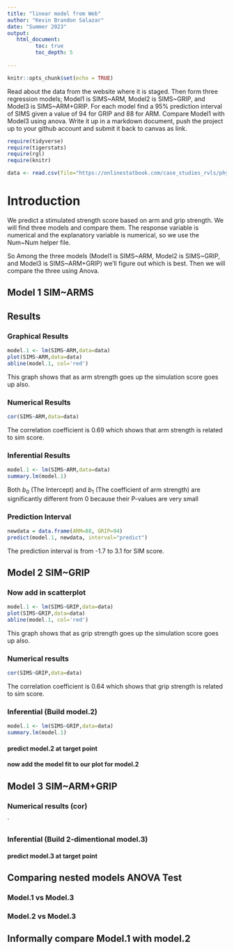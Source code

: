 ```yaml
---
title: "linear model from Web"
author: "Kevin Brandon Salazar"
date: "Summer 2023"
output:
   html_document:
         toc: true
         toc_depth: 5
        
---
```


```r
knitr::opts_chunk$set(echo = TRUE)
```

Read about the data from the website where it is staged.  Then form three regression models; Model1 is SIMS~ARM, Model2 is SIMS~GRIP, and Model3 is SIMS~ARM+GRIP. For each model find a 95% prediction interval of SIMS given a value of 94  for GRIP and 88 for ARM. Compare Model1 with Model3 using anova. Write it up in a markdown document, push the project up to your github account and submit it back to canvas as link. 

 


```r
require(tidyverse)
require(tigerstats)
require(rgl)
require(knitr)

```

```r
data <- read.csv(file="https://onlinestatbook.com/case_studies_rvls/physical_strength/data.txt",sep="",header=TRUE)  

```

# Introduction
We predict a stimulated strength score based on arm and grip strength. We will find three models and compare them. The response variable is numerical and the explanatory variable is numerical, so we use the Num~Num helper file. 

So Among the three models (Model1 is SIMS~ARM, Model2 is SIMS~GRIP, and Model3 is SIMS~ARM+GRIP) we'll figure out which is best. Then we will compare the three using Anova.



## Model 1 SIM~ARMS

## Results
### Graphical Results

```r
model.1 <- lm(SIMS~ARM,data=data)
plot(SIMS~ARM,data=data)
abline(model.1, col='red')
```

This graph shows that as arm strength goes up the simulation score goes up also.

### Numerical Results

```r
cor(SIMS~ARM,data=data)
```
The correlation coefficient is 0.69 which shows that arm strength is related to sim score.

### Inferential Results

```r
model.1 <- lm(SIMS~ARM,data=data)
summary.lm(model.1)
```
Both $b_0$ (The Intercept) and $b_1$ (The coefficient of arm strength) are significantly different from 0 because their P-values are very small


### Prediction Interval
```r
newdata = data.frame(ARM=88, GRIP=94)
predict(model.1, newdata, interval="predict")
```

The prediction interval is from -1.7 to 3.1 for SIM score.

## Model 2 SIM~GRIP

### Now add in scatterplot

```r
model.1 <- lm(SIMS~GRIP,data=data)
plot(SIMS~GRIP,data=data)
abline(model.1, col='red')
```

This graph shows that as grip strength goes up the simulation score goes up also.

### Numerical results 

```r
cor(SIMS~GRIP,data=data)
```
The correlation coefficient is 0.64 which shows that grip strength is related to sim score.

### Inferential  (Build model.2)

```r
model.1 <- lm(SIMS~GRIP,data=data)
summary.lm(model.1)
```  



#### predict model.2 at target point

#### now add the model fit to our plot for model.2
  


## Model 3 SIM~ARM+GRIP

### Numerical results (cor)

`
  
### Inferential  (Build 2-dimentional model.3)

#### predict model.3 at target point
  

## Comparing nested models ANOVA Test

### Model.1 vs Model.3
### Model.2 vs Model.3

## Informally compare Model.1 with model.2

